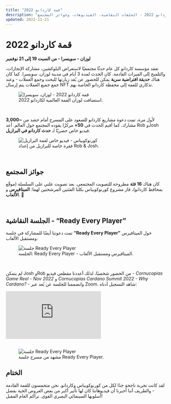 ```yaml
---
title: "قمة كاردانو 2022"
description: "كورنوكوبياس في قمة كاردانو 2022 - الحلقات النقاشية، الفيديوهات، وجوائز المجتمع."
updated: 2022-11-21
---
```


# قمة كاردانو 2022  

**لوزان - سويسرا - من السبت 19 إلى 21 نوفمبر**  

<p>
تعقد مؤسسة كاردانو كل عام حدثًا مجتمعيًا لاستعراض البلوكشين، مشاركة الإنجازات، والتلميح إلى الميزات القادمة. كان الحدث لمدة 3 أيام في مدينة لوزان، سويسرا. كما كان هناك <b>حديقة افتراضية سرية</b> يمكن للحضور عن بُعد زيارتها للبحث وجمع العملات - وعند جمع جميع العملات يتم إرسال NFT تذكاري للقمة إلى محفظة كاردانو الخاصة بهم.
</p>

<figure className="img-center">
  <img src="/images/status/2022-11/cardano-summit-lausanne.avif" alt="قمة كاردانو 2022 - لوزان، سويسرا" />
  <figcaption>استضافت لوزان القمة العالمية لكاردانو 2022.</figcaption>
</figure>

<br />

<p>
لأول مرة، تمت دعوة مشاريع كاردانو للصعود على المسرح أمام حشد من <b>~3,000</b> مشارك. كما أقيم الحدث في <b>50+</b> مركزًا يقوده المجتمع حول العالم. أعد Rob وJosh فيديو خاص حصريًا لـ <b>حدث كاردانو في البرازيل</b>.
</p>

<figure className="img-center">
  <img src="/images/status/2022-11/cardano-summit-brazil.avif" alt="كورنوكوبياس - فيديو خاص لقمة البرازيل" />
  <figcaption>فقرة خاصة للبرازيل من إعداد Rob &amp; Josh.</figcaption>
</figure>

<br />

## جوائز المجتمع  

<p>
كان هناك <b>16 فئة</b> مطروحة للتصويت المجتمعي. بعد تصويت علني على السلسلة (موقّع بمحافظ كاردانو)، فاز مشروع كورنوكوبياس بكلتا الفئتين المرشحتين لهما: <b>الميتافيرس</b> و <b>الألعاب</b>. 🎉
</p>

<br />

## الجلسة النقاشية - “Ready Every Player”  

<p>
تمت دعوتنا أيضًا للمشاركة في جلسة <b>“Ready Every Player”</b> حول الميتافيرس ومستقبل الألعاب.
</p>

<figure className="img-center">
  <img src="/images/status/2022-11/panel-ready-every-player.avif" alt="جلسة Ready Every Player" />
  <figcaption>الجلسة: Ready Every Player - الميتافيرس ومستقبل الألعاب.</figcaption>
</figure>

<br />

<p>
لم يتمكن Josh وRob من الحضور شخصيًا، لذلك أعددنا مقطعي فيديو - <i>Cornucopias Game Reel - Nov 2022</i> و <i>Cornucopias Cardano Summit 2022 - Why Cardano?</i> - وانضممنا للجلسة عن بُعد عبر Zoom. شاهد التسجيل أدناه:
</p>

<div className="yt-embed">
  <iframe
    src="https://www.youtube.com/embed/MbH4B9X_Szw?si=UAsGyLPBF5puo_ua"
    title="Ready Every Player - قمة كاردانو 2022"
    loading="lazy"
    frameBorder="0"
    allow="accelerometer; autoplay; clipboard-write; encrypted-media; gyroscope; picture-in-picture; web-share"
    referrerPolicy="strict-origin-when-cross-origin"
    allowFullScreen
  ></iframe>
</div>

<br />

<figure className="img-center">
  <img src="/images/status/2022-11/panel-stage.avif" alt="جلسة Ready Every Player" />
  <figcaption>مشهد من مسرح جلسة Ready Every Player.</figcaption>
</figure>

## الختام  

<p>
لقد كانت تجربة ناجحة جدًا لكل من كورنوكوبياس وكاردانو. نحن متحمسون للقمة القادمة - والطريف أننا أُخبرنا أن فيديوهاتنا كان لها تأثير أكبر من بعض العروض الحية بفضل أسلوبها السينمائي البصري القوي. نراكم العام المقبل!
</p>
